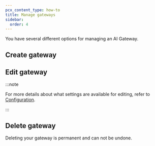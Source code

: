 ```yaml
---
pcx_content_type: how-to
title: Manage gateways
sidebar:
  order: 4
---
```



You have several different options for managing an AI Gateway.

## Create gateway

<Render file="create-gateway" />

## Edit gateway

<Render file="edit-gateway" />

:::note

For more details about what settings are available for editing, refer to [Configuration](/ai-gateway/configuration/).

:::

## Delete gateway

Deleting your gateway is permanent and can not be undone.

<Render file="delete-gateway" />
